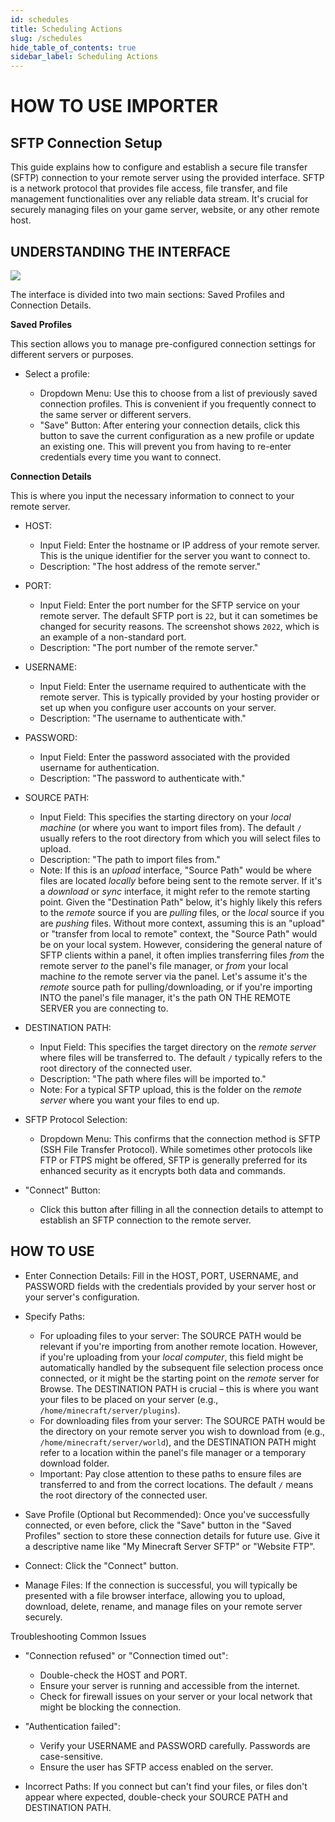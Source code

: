 ```yaml
---
id: schedules
title: Scheduling Actions
slug: /schedules
hide_table_of_contents: true
sidebar_label: Scheduling Actions
---
```



# HOW TO USE IMPORTER

## SFTP Connection Setup

This guide explains how to configure and establish a secure file transfer (SFTP) connection to your remote server using the provided interface. SFTP is a network protocol that provides file access, file transfer, and file management functionalities over any reliable data stream. It's crucial for securely managing files on your game server, website, or any other remote host.

## UNDERSTANDING THE INTERFACE

![](./image-1754148786669.png)

The interface is divided into two main sections: Saved Profiles and Connection Details.

**Saved Profiles**

This section allows you to manage pre-configured connection settings for different servers or purposes.

*   Select a profile:

    *   Dropdown Menu: Use this to choose from a list of previously saved connection profiles. This is convenient if you frequently connect to the same server or different servers.
    *   "Save" Button: After entering your connection details, click this button to save the current configuration as a new profile or update an existing one. This will prevent you from having to re-enter credentials every time you want to connect.

**Connection Details**

This is where you input the necessary information to connect to your remote server.

*   HOST:

    *   Input Field: Enter the hostname or IP address of your remote server. This is the unique identifier for the server you want to connect to.
    *   Description: "The host address of the remote server."

*   PORT:

    *   Input Field: Enter the port number for the SFTP service on your remote server. The default SFTP port is `22`, but it can sometimes be changed for security reasons. The screenshot shows `2022`, which is an example of a non-standard port.
    *   Description: "The port number of the remote server."

*   USERNAME:

    *   Input Field: Enter the username required to authenticate with the remote server. This is typically provided by your hosting provider or set up when you configure user accounts on your server.
    *   Description: "The username to authenticate with."

*   PASSWORD:

    *   Input Field: Enter the password associated with the provided username for authentication.
    *   Description: "The password to authenticate with."

*   SOURCE PATH:

    *   Input Field: This specifies the starting directory on your *local machine* (or where you want to import files from). The default `/` usually refers to the root directory from which you will select files to upload.
    *   Description: "The path to import files from."
    *   Note: If this is an *upload* interface, "Source Path" would be where files are located *locally* before being sent to the remote server. If it's a *download* or *sync* interface, it might refer to the remote starting point. Given the "Destination Path" below, it's highly likely this refers to the *remote* source if you are *pulling* files, or the *local* source if you are *pushing* files. Without more context, assuming this is an "upload" or "transfer from local to remote" context, the "Source Path" would be on your local system. However, considering the general nature of SFTP clients within a panel, it often implies transferring files *from* the remote server *to* the panel's file manager, or *from* your local machine *to* the remote server via the panel. Let's assume it's the *remote* source path for pulling/downloading, or if you're importing INTO the panel's file manager, it's the path ON THE REMOTE SERVER you are connecting to.

*   DESTINATION PATH:

    *   Input Field: This specifies the target directory on the *remote server* where files will be transferred to. The default `/` typically refers to the root directory of the connected user.
    *   Description: "The path where files will be imported to."
    *   Note: For a typical SFTP upload, this is the folder on the *remote server* where you want your files to end up.

*   SFTP Protocol Selection:

    *   Dropdown Menu: This confirms that the connection method is SFTP (SSH File Transfer Protocol). While sometimes other protocols like FTP or FTPS might be offered, SFTP is generally preferred for its enhanced security as it encrypts both data and commands.

*   "Connect" Button:

    *   Click this button after filling in all the connection details to attempt to establish an SFTP connection to the remote server.

## HOW TO USE

*   Enter Connection Details: Fill in the HOST, PORT, USERNAME, and PASSWORD fields with the credentials provided by your server host or your server's configuration.

*   Specify Paths:

    *   For uploading files to your server: The SOURCE PATH would be relevant if you're importing from another remote location. However, if you're uploading from your *local computer*, this field might be automatically handled by the subsequent file selection process once connected, or it might be the starting point on the *remote* server for Browse. The DESTINATION PATH is crucial – this is where you want your files to be placed on your server (e.g., `/home/minecraft/server/plugins`).
    *   For downloading files from your server: The SOURCE PATH would be the directory on your remote server you wish to download from (e.g., `/home/minecraft/server/world`), and the DESTINATION PATH might refer to a location within the panel's file manager or a temporary download folder.
    *   Important: Pay close attention to these paths to ensure files are transferred to and from the correct locations. The default `/` means the root directory of the connected user.

*   Save Profile (Optional but Recommended): Once you've successfully connected, or even before, click the "Save" button in the "Saved Profiles" section to store these connection details for future use. Give it a descriptive name like "My Minecraft Server SFTP" or "Website FTP".

*   Connect: Click the "Connect" button.

*   Manage Files: If the connection is successful, you will typically be presented with a file browser interface, allowing you to upload, download, delete, rename, and manage files on your remote server securely.

Troubleshooting Common Issues

*   "Connection refused" or "Connection timed out":

    *   Double-check the HOST and PORT.
    *   Ensure your server is running and accessible from the internet.
    *   Check for firewall issues on your server or your local network that might be blocking the connection.

*   "Authentication failed":

    *   Verify your USERNAME and PASSWORD carefully. Passwords are case-sensitive.
    *   Ensure the user has SFTP access enabled on the server.

*   Incorrect Paths: If you connect but can't find your files, or files don't appear where expected, double-check your SOURCE PATH and DESTINATION PATH.
